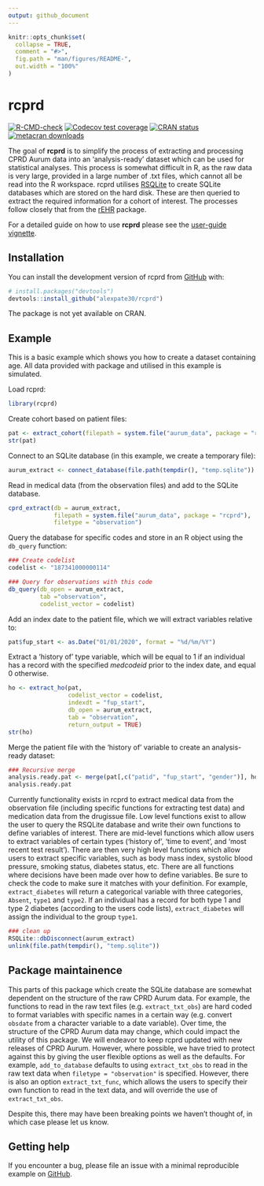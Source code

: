 ```yaml
---
output: github_document
---
```


<!-- README.md is generated from README.Rmd. Please edit that file -->

```r
knitr::opts_chunk$set(
  collapse = TRUE,
  comment = "#>",
  fig.path = "man/figures/README-",
  out.width = "100%"
)
```

# rcprd

<!-- badges: start -->
[![R-CMD-check](https://github.com/alexpate30/rcprd/actions/workflows/R-CMD-check.yaml/badge.svg)](https://github.com/alexpate30/rcprd/actions/workflows/R-CMD-check.yaml)
[![Codecov test coverage](https://codecov.io/gh/alexpate30/rcprd/branch/main/graph/badge.svg)](https://app.codecov.io/gh/alexpate30/rcprd?branch=main)
[![CRAN status](https://www.r-pkg.org/badges/version/rcprd)](https://CRAN.R-project.org/package=rcprd)
[![metacran downloads](https://cranlogs.r-pkg.org/badges/grand-total/rcprd)](https://cran.r-project.org/package=rcprd)

<!-- badges: end -->

The goal of **rcprd** is to simplify the process of extracting and processing CPRD Aurum data into an 'analysis-ready' dataset which can be used for statistical analyses. This process is somewhat difficult in R, as the raw data is very large, provided in a large number of .txt files, which cannot all be read into the R workspace. rcprd utilises [RSQLite](https://CRAN.R-project.org/package=RSQLite) to create SQLite databases which are stored on the hard disk. These are then queried to extract the required information for a cohort of interest. The processes follow closely that from the [rEHR](https://pubmed.ncbi.nlm.nih.gov/28231289) package.

For a detailed guide on how to use **rcprd** please see the [user-guide vignette](https://alexpate30.github.io/rcprd/articles/rcprd.html).

## Installation

You can install the development version of rcprd from [GitHub](https://github.com/alexpate30/rcprd) with:

```r
# install.packages("devtools")
devtools::install_github("alexpate30/rcprd")
```

The package is not yet available on CRAN.

## Example

This is a basic example which shows you how to create a dataset containing age. All data provided with package and utilised in this example is simulated.

Load rcprd:

```r
library(rcprd)
```

Create cohort based on patient files:

```r
pat <- extract_cohort(filepath = system.file("aurum_data", package = "rcprd"))
str(pat)
```

Connect to an SQLite database (in this example, we create a temporary file):

```r
aurum_extract <- connect_database(file.path(tempdir(), "temp.sqlite"))
```

Read in medical data (from the observation files) and add to the SQLite database.

```r
cprd_extract(db = aurum_extract, 
             filepath = system.file("aurum_data", package = "rcprd"), 
             filetype = "observation")
```
          
Query the database for specific codes and store in an R object using the `db_query` function:

```r
### Create codelist
codelist <- "187341000000114"

### Query for observations with this code
db_query(db_open = aurum_extract,
         tab ="observation",
         codelist_vector = codelist)
```

Add an index date to the patient file, which we will extract variables relative to:

```r
pat$fup_start <- as.Date("01/01/2020", format = "%d/%m/%Y")
```

Extract a 'history of' type variable, which will be equal to 1 if an individual has a record with the specified *medcodeid* prior to the index date, and equal 0 otherwise.

```r
ho <- extract_ho(pat, 
                 codelist_vector = codelist, 
                 indexdt = "fup_start", 
                 db_open = aurum_extract, 
                 tab = "observation",
                 return_output = TRUE)
str(ho)
```

Merge the patient file with the 'history of' variable to create an analysis-ready dataset:

```r
### Recursive merge
analysis.ready.pat <- merge(pat[,c("patid", "fup_start", "gender")], ho, by.x = "patid", by.y = "patid", all.x = TRUE) 
analysis.ready.pat
```

Currently functionality exists in rcprd to extract medical data from the observation file (including specific functions for extracting test data) and medication data from the drugissue file. Low level functions exist to allow the user to query the RSQLite database and write their own functions to define variables of interest. There are mid-level functions which allow users to extract variables of certain types ('history of', 'time to event', and 'most recent test result'). There are then very high level functions which allow users to extract specific variables, such as body mass index, systolic blood pressure, smoking status, diabetes status, etc. There are all functions where decisions have been made over how to define variables. Be sure to check the code to make sure it matches with your definition. For example, `extract_diabetes` will return a categorical variable with three categories, `Absent`, `type1` and `type2`. If an individual has a record for both type 1 and type 2 diabetes (according to the users code lists), `extract_diabetes` will assign the individual to the group `type1`.

```r
### clean up
RSQLite::dbDisconnect(aurum_extract)
unlink(file.path(tempdir(), "temp.sqlite"))
```

## Package maintainence

This parts of this package which create the SQLite database are somewhat dependent on the structure of the raw CPRD Aurum data. For example, the functions to read in the raw text files (e.g. `extract_txt_obs`) are hard coded to format variables with specific names in a certain way (e.g. convert `obsdate` from a character variable to a date variable). Over time, the structure of the CPRD Aurum data may change, which could impact the utility of this package. We will endeavor to keep rcprd updated with new releases of CPRD Aurum. However, where possible, we have tried to protect against this by giving the user flexible options as well as the defaults. For example, `add_to_database` defaults to using `extract_txt_obs` to read in the raw text data when `filetype = "observation"` is specified. However, there is also an option `extract_txt_func`, which allows the users to specify their own function to read in the text data, and will override the use of `extract_txt_obs`.

Despite this, there may have been breaking points we haven't thought of, in which case please let us know.

## Getting help

If you encounter a bug, please file an issue with a minimal reproducible example on [GitHub](https://github.com/alexpate30/rcprd).
